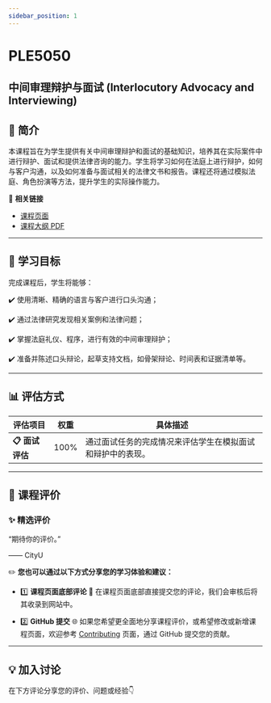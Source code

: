 ```yaml
---
sidebar_position: 1
---
```


# PLE5050
## 中间审理辩护与面试 (Interlocutory Advocacy and Interviewing)

## **📘 简介**
本课程旨在为学生提供有关中间审理辩护和面试的基础知识，培养其在实际案件中进行辩护、面试和提供法律咨询的能力。学生将学习如何在法庭上进行辩护，如何与客户沟通，以及如何准备与面试相关的法律文书和报告。课程还将通过模拟法庭、角色扮演等方法，提升学生的实际操作能力。

🔗 **相关链接**
- [课程页面](https://www.cityu.edu.hk/catalogue/pg/202425/course/PLE5050.htm)
- [课程大纲 PDF](https://www.cityu.edu.hk/catalogue/pg/202425/course/PLE5050.pdf)

---

## **🎯 学习目标**

完成课程后，学生将能够：

✔️ 使用清晰、精确的语言与客户进行口头沟通；

✔️ 通过法律研究发现相关案例和法律问题；

✔️ 掌握法庭礼仪、程序，进行有效的中间审理辩护；

✔️ 准备并陈述口头辩论，起草支持文档，如骨架辩论、时间表和证据清单等。

---

## **📊 评估方式**

| **评估项目**          | **权重** | **具体描述**                                                                                       |
|----------------------|---------|---------------------------------------------------------------------------------------------------|
| **📋 面试评估**       | 100%    | 通过面试任务的完成情况来评估学生在模拟面试和辩护中的表现。                                         |

---

## **💬 课程评价**

### ✨ **精选评价**
<div className={commentStyles.commentBox}>
    <p className={commentStyles.commentText}>
        “期待你的评价。”
    </p>
    <p className={commentStyles.commentAuthor}>—— CityU</p>
</div>

✏️ **您也可以通过以下方式分享您的学习体验和建议：**

- 1️⃣ **课程页面底部评论**
💬 在课程页面底部直接提交您的评论，我们会审核后将其收录到网站中。

- 2️⃣ **GitHub 提交**
🌐 如果您希望更全面地分享课程评价，或希望修改或新增课程页面，欢迎参考 [Contributing](/contributing) 页面，通过 GitHub 提交您的贡献。

---

## **💡 加入讨论**

在下方评论分享您的评价、问题或经验👇
<Utterances />